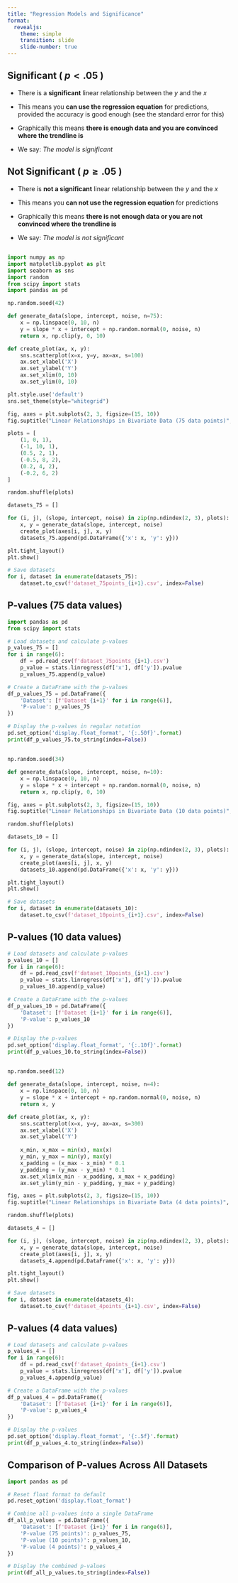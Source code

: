 ```yaml
---
title: "Regression Models and Significance"
format: 
  revealjs:
    theme: simple
    transition: slide
    slide-number: true
---
```


## Significant ( $p < .05$ )

- There is a **significant** linear relationship between the $y$ and the $x$ 

- This means you **can use the regression equation** for predictions, provided the accuracy is good enough (see the standard error for this)

- Graphically this means **there is enough data and you are convinced where the trendline is**

- We say: _The model is significant_

## Not Significant ( $p \geq .05$ )

- There is **not a significant** linear relationship between the $y$ and the $x$ 

- This means you **can not use the regression equation** for predictions

- Graphically this means **there is not enough data or you are not convinced where the trendline is**

- We say: _The model is not significant_

##

```python
import numpy as np
import matplotlib.pyplot as plt
import seaborn as sns
import random
from scipy import stats
import pandas as pd

np.random.seed(42)

def generate_data(slope, intercept, noise, n=75):
    x = np.linspace(0, 10, n)
    y = slope * x + intercept + np.random.normal(0, noise, n)
    return x, np.clip(y, 0, 10)

def create_plot(ax, x, y):
    sns.scatterplot(x=x, y=y, ax=ax, s=100)
    ax.set_xlabel('X')
    ax.set_ylabel('Y')
    ax.set_xlim(0, 10)
    ax.set_ylim(0, 10)

plt.style.use('default')
sns.set_theme(style="whitegrid")

fig, axes = plt.subplots(2, 3, figsize=(15, 10))
fig.suptitle("Linear Relationships in Bivariate Data (75 data points)", fontsize=16)

plots = [
    (1, 0, 1),
    (-1, 10, 1),
    (0.5, 2, 1),
    (-0.5, 8, 2),
    (0.2, 4, 2),
    (-0.2, 6, 2)
]

random.shuffle(plots)

datasets_75 = []

for (i, j), (slope, intercept, noise) in zip(np.ndindex(2, 3), plots):
    x, y = generate_data(slope, intercept, noise)
    create_plot(axes[i, j], x, y)
    datasets_75.append(pd.DataFrame({'x': x, 'y': y}))

plt.tight_layout()
plt.show()

# Save datasets
for i, dataset in enumerate(datasets_75):
    dataset.to_csv(f'dataset_75points_{i+1}.csv', index=False)
```

## P-values (75 data values) 

```python
import pandas as pd
from scipy import stats

# Load datasets and calculate p-values
p_values_75 = []
for i in range(6):
    df = pd.read_csv(f'dataset_75points_{i+1}.csv')
    p_value = stats.linregress(df['x'], df['y']).pvalue
    p_values_75.append(p_value)

# Create a DataFrame with the p-values
df_p_values_75 = pd.DataFrame({
    'Dataset': [f'Dataset {i+1}' for i in range(6)],
    'P-value': p_values_75
})

# Display the p-values in regular notation
pd.set_option('display.float_format', '{:.50f}'.format)
print(df_p_values_75.to_string(index=False))
```

##

```python
np.random.seed(34)

def generate_data(slope, intercept, noise, n=10):
    x = np.linspace(0, 10, n)
    y = slope * x + intercept + np.random.normal(0, noise, n)
    return x, np.clip(y, 0, 10)

fig, axes = plt.subplots(2, 3, figsize=(15, 10))
fig.suptitle("Linear Relationships in Bivariate Data (10 data points)", fontsize=16)

random.shuffle(plots)

datasets_10 = []

for (i, j), (slope, intercept, noise) in zip(np.ndindex(2, 3), plots):
    x, y = generate_data(slope, intercept, noise)
    create_plot(axes[i, j], x, y)
    datasets_10.append(pd.DataFrame({'x': x, 'y': y}))

plt.tight_layout()
plt.show()

# Save datasets
for i, dataset in enumerate(datasets_10):
    dataset.to_csv(f'dataset_10points_{i+1}.csv', index=False)
```

## P-values (10 data values) 

```python
# Load datasets and calculate p-values
p_values_10 = []
for i in range(6):
    df = pd.read_csv(f'dataset_10points_{i+1}.csv')
    p_value = stats.linregress(df['x'], df['y']).pvalue
    p_values_10.append(p_value)

# Create a DataFrame with the p-values
df_p_values_10 = pd.DataFrame({
    'Dataset': [f'Dataset {i+1}' for i in range(6)],
    'P-value': p_values_10
})

# Display the p-values
pd.set_option('display.float_format', '{:.10f}'.format)
print(df_p_values_10.to_string(index=False))
```

## 

```python
np.random.seed(12)

def generate_data(slope, intercept, noise, n=4):
    x = np.linspace(0, 10, n)
    y = slope * x + intercept + np.random.normal(0, noise, n)
    return x, y

def create_plot(ax, x, y):
    sns.scatterplot(x=x, y=y, ax=ax, s=300)
    ax.set_xlabel('X')
    ax.set_ylabel('Y')
    
    x_min, x_max = min(x), max(x)
    y_min, y_max = min(y), max(y)
    x_padding = (x_max - x_min) * 0.1
    y_padding = (y_max - y_min) * 0.1
    ax.set_xlim(x_min - x_padding, x_max + x_padding)
    ax.set_ylim(y_min - y_padding, y_max + y_padding)

fig, axes = plt.subplots(2, 3, figsize=(15, 10))
fig.suptitle("Linear Relationships in Bivariate Data (4 data points)", fontsize=16)

random.shuffle(plots)

datasets_4 = []

for (i, j), (slope, intercept, noise) in zip(np.ndindex(2, 3), plots):
    x, y = generate_data(slope, intercept, noise)
    create_plot(axes[i, j], x, y)
    datasets_4.append(pd.DataFrame({'x': x, 'y': y}))

plt.tight_layout()
plt.show()

# Save datasets
for i, dataset in enumerate(datasets_4):
    dataset.to_csv(f'dataset_4points_{i+1}.csv', index=False)
```

## P-values (4 data values) 

```python
# Load datasets and calculate p-values
p_values_4 = []
for i in range(6):
    df = pd.read_csv(f'dataset_4points_{i+1}.csv')
    p_value = stats.linregress(df['x'], df['y']).pvalue
    p_values_4.append(p_value)

# Create a DataFrame with the p-values
df_p_values_4 = pd.DataFrame({
    'Dataset': [f'Dataset {i+1}' for i in range(6)],
    'P-value': p_values_4
})

# Display the p-values
pd.set_option('display.float_format', '{:.5f}'.format)
print(df_p_values_4.to_string(index=False))
```

## Comparison of P-values Across All Datasets

```python
import pandas as pd

# Reset float format to default
pd.reset_option('display.float_format')

# Combine all p-values into a single DataFrame
df_all_p_values = pd.DataFrame({
    'Dataset': [f'Dataset {i+1}' for i in range(6)],
    'P-value (75 points)': p_values_75,
    'P-value (10 points)': p_values_10,
    'P-value (4 points)': p_values_4
})

# Display the combined p-values
print(df_all_p_values.to_string(index=False))
```
